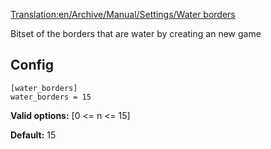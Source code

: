 [[Translation:en/Archive/Manual/Settings/Water borders]]


Bitset of the borders that are water by creating an new game

== Config ==

<pre>
[water_borders]
water_borders = 15
</pre>

'''Valid options:''' [0 <= n <= 15]

'''Default:''' 15